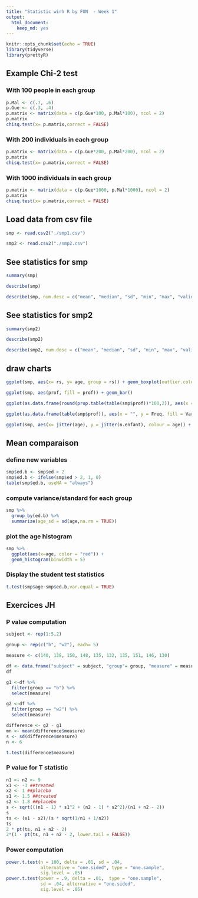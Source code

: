 ```yaml
---
title: "Statistic wirh R by FUN  - Week 1"
output: 
  html_document:
    keep_md: yes
---
```


```r
knitr::opts_chunk$set(echo = TRUE)
library(tidyverse)
library(prettyR)
```

## Example Chi-2 test 

### With 100 people in each group

```r
p.Mal <- c(.7, .6)
p.Gue <- c(.3, .4)
p.matrix <- matrix(data = c(p.Gue*100, p.Mal*100), ncol = 2)
p.matrix
chisq.test(x= p.matrix,correct = FALSE)


```
### With 200 individuals in each group
```r
p.matrix <- matrix(data = c(p.Gue*200, p.Mal*200), ncol = 2)
p.matrix
chisq.test(x= p.matrix,correct = FALSE)
```


### With 1000 individuals in each group
```r
p.matrix <- matrix(data = c(p.Gue*1000, p.Mal*1000), ncol = 2)
p.matrix
chisq.test(x= p.matrix,correct = FALSE)
```



## Load data from csv file

```r

smp <- read.csv2("./smp1.csv")

smp2 <- read.csv2("./smp2.csv")

```

## See statistics for smp
```r

summary(smp)

describe(smp)

describe(smp, num.desc = c("mean", "median", "sd", "min", "max", "valid.n"))

```


## See statistics for smp2
```r

summary(smp2)

describe(smp2)

describe(smp2, num.desc = c("mean", "median", "sd", "min", "max", "valid.n"))

```


## draw charts



```r

ggplot(smp, aes(x= rs, y= age, group = rs)) + geom_boxplot(outlier.colour = "red")

ggplot(smp, aes(prof, fill = prof)) + geom_bar()

ggplot(as.data.frame(round(prop.table(table(smp$prof))*100,2)), aes(x = Var1, y = Freq, fill = Var1)) + geom_bar(width = .5, stat = "identity")

ggplot(as.data.frame(table(smp$prof)), aes(x = "", y = Freq, fill = Var1)) + geom_bar(width = .5, stat = "identity", position = position_stack()) + coord_polar('y')

ggplot(smp, aes(x= jitter(age), y = jitter(n.enfant), colour = age)) + geom_point()


```


## Mean comparaison

### define new variables
```r
smp$ed.b <- smp$ed > 2
smp$ed.b <- ifelse(smp$ed > 2, 1, 0)
table(smp$ed.b, useNA = "always")


```

### compute variance/standard for each group
```r
smp %>%
  group_by(ed.b) %>%
  summarize(age_sd = sd(age,na.rm = TRUE))
```

### plot the age histogram
```r
smp %>%
  ggplot(aes(x=age, color = "red")) +
  geom_histogram(binwidth = 5)
```

### Display the student test statistics

```r
t.test(smp$age~smp$ed.b,var.equal = TRUE)
```

## Exercices JH

### P value computation
```r
subject <- rep(1:5,2)

group <- rep(c("b", "w2"), each= 5)

measure <- c(140, 138, 150, 148, 135, 132, 135, 151, 146, 130)

df <- data.frame("subject" = subject, "group"= group, "measure" = measure)
df

g1 <-df %>% 
  filter(group == "b") %>%
  select(measure)

g2 <-df %>% 
  filter(group == "w2") %>%
  select(measure)

difference <- g2 - g1
mn <- mean(difference$measure)
s <- sd(difference$measure)
n <- 6

t.test(difference$measure)

```

###  P value for T statistic


```r
n1 <- n2 <- 9
x1 <- -3 ##treated
x2 <- 1 ##placebo
s1 <- 1.5 ##treated
s2 <- 1.8 ##placebo
s <- sqrt(((n1 - 1) * s1^2 + (n2 - 1) * s2^2)/(n1 + n2 - 2))
s
ts <- (x1 - x2)/(s * sqrt(1/n1 + 1/n2))
ts
2 * pt(ts, n1 + n2 - 2)
2*(1 - pt(ts, n1 + n2 - 2, lower.tail = FALSE))
```


### Power computation 

```r

power.t.test(n = 100, delta = .01, sd = .04, 
             alternative = "one.sided", type = "one.sample",
             sig.level = .05)
power.t.test(power = .9, delta = .01,  type = "one.sample",
             sd = .04, alternative = "one.sided", 
             sig.level = .05)
```


